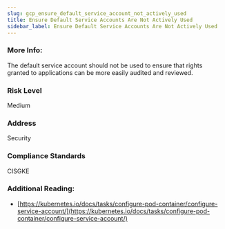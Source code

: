 ```yaml
---
slug: gcp_ensure_default_service_account_not_actively_used
title: Ensure Default Service Accounts Are Not Actively Used
sidebar_label: Ensure Default Service Accounts Are Not Actively Used
---
```


### More Info:

The default service account should not be used to ensure that rights granted to applications can be more easily audited and reviewed.

### Risk Level

Medium

### Address

Security

### Compliance Standards

CISGKE

### Additional Reading:

- [https://kubernetes.io/docs/tasks/configure-pod-container/configure-service-account/](https://kubernetes.io/docs/tasks/configure-pod-container/configure-service-account/) 

